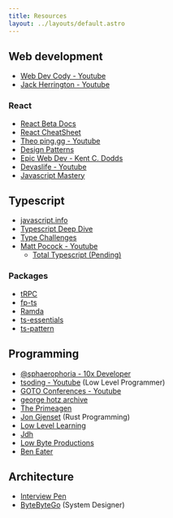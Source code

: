 ```yaml
---
title: Resources
layout: ../layouts/default.astro
---
```


## Web development

- [Web Dev Cody - Youtube](https://www.youtube.com/@WebDevCody)
- [Jack Herrington - Youtube](https://www.youtube.com/c/JackHerrington)

### React

- [React Beta Docs](https://beta.reactjs.org)
- [React CheatSheet](https://github.com/typescript-cheatsheets/react)
- [Theo ping.gg - Youtube](https://www.youtube.com/c/TheoBrowne1017)
- [Design Patterns](https://www.patterns.dev/)
- [Epic Web Dev - Kent C. Dodds](https://www.epicweb.dev/)
- [Devaslife - Youtube](https://www.youtube.com/c/devaslife)
- [Javascript Mastery](https://www.youtube.com/c/JavaScriptMastery)

## Typescript

- [javascript.info](https://javascript.info)
- [Typescript Deep Dive](https://basarat.gitbook.io/typescript)
- [Type Challenges](https://github.com/type-challenges/type-challenges)
- [Matt Pocock - Youtube](https://www.youtube.com/c/MattPocock)
  - [Total Typescript (Pending)](https://www.totaltypescript.com/)

### Packages

- [tRPC](https://trpc.io/)
- [fp-ts](https://github.com/gcanti/fp-ts)
- [Ramda](https://github.com/ramda/ramda)
- [ts-essentials](https://github.com/ts-essentials/ts-essentials)
- [ts-pattern](https://github.com/gvergnaud/ts-pattern)

## Programming

- [@sphaerophoria - 10x Developer](https://www.youtube.com/@sphaerophoria)
- [tsoding - Youtube](https://www.youtube.com/c/tsoding) (Low Level Programmer)
- [GOTO Conferences - Youtube](https://www.youtube.com/c/GotoConferences)
- [george hotz archive](https://www.youtube.com/c/georgehotzarchive)
- [The Primeagen](https://www.youtube.com/c/ThePrimeagen)
- [Jon Gjenset](https://www.youtube.com/c/JonGjengset) (Rust Programming)
- [Low Level Learning](https://www.youtube.com/c/LowLevelLearning)
- [Jdh](https://www.youtube.com/c/jdhvideo)
- [Low Byte Productions](https://www.youtube.com/c/LowLevelJavaScript)
- [Ben Eater](https://www.youtube.com/c/BenEater)

## Architecture

- [Interview Pen](https://youtube.com/@interviewpen)
- [ByteByteGo](https://www.youtube.com/c/ByteByteGo) (System Designer)
